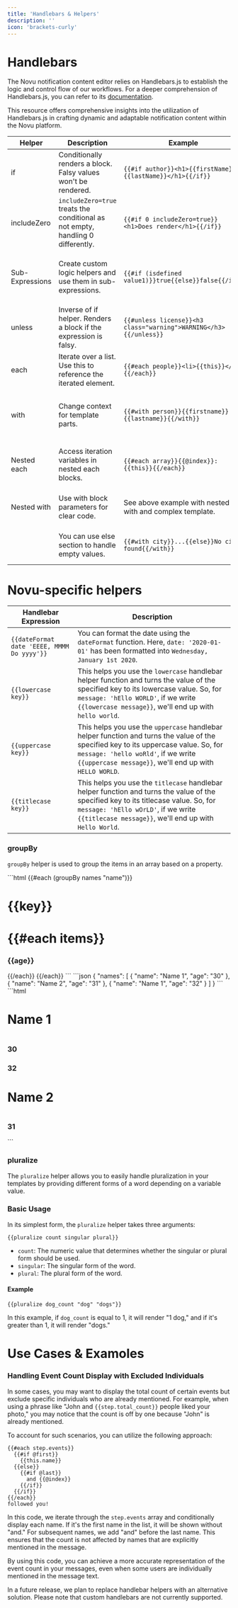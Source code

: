 ```yaml
---
title: 'Handlebars & Helpers'
description: ''
icon: 'brackets-curly'
---
```

# Handlebars

The Novu notification content editor relies on Handlebars.js to establish the logic and control flow of our workflows. 
For a deeper comprehension of Handlebars.js, you can refer to its [documentation](https://handlebarsjs.com/guide/#what-is-handlebars). 

This resource offers comprehensive insights into the utilization of Handlebars.js in crafting dynamic and adaptable notification content within the Novu platform.

| Helper          | Description                                              | Example                                          | Output                                               |
| --------------- | -------------------------------------------------------- | ------------------------------------------------ | ---------------------------------------------------- |
| if              | Conditionally renders a block. Falsy values won't be rendered. | `{{#if author}}<h1>{{firstName}} {{lastName}}</h1>{{/if}}` | Renders `<h1>Yehuda Katz</h1>` if `author` is truthy. |
| includeZero     | `includeZero=true` treats the conditional as not empty, handling 0 differently. | `{{#if 0 includeZero=true}}<h1>Does render</h1>{{/if}}` | Renders `<h1>Does render</h1>` for 0.               |
| Sub-Expressions | Create custom logic helpers and use them in sub-expressions. | `{{#if (isdefined value1)}}true{{else}}false{{/if}}` | Renders `true` or `false` based on custom helper.    |
| unless          | Inverse of if helper. Renders a block if the expression is falsy. | `{{#unless license}}<h3 class="warning">WARNING</h3>{{/unless}}` | Renders warning if `license` is falsy.             |
| each            | Iterate over a list. Use this to reference the iterated element. | `{{#each people}}<li>{{this}}</li>{{/each}}`     | Renders list items.                                |
| with            | Change context for template parts.                       | `{{#with person}}{{firstname}} {{lastname}}{{/with}}` | Renders `firstname` and `lastname` from the context. |
| Nested each     | Access iteration variables in nested each blocks.        | `{{#each array}}{{@index}}: {{this}}{{/each}}`   | Renders index and item in each iteration.           |
| Nested with     | Use with block parameters for clear code.               | See above example with nested with and complex template. | Renders nested context values.                     |
|                 | You can use else section to handle empty values.         | `{{#with city}}...{{else}}No city found{{/with}}` | Handles empty context case.                         |



# Novu-specific helpers

| Handlebar Expression                        | Description                                                                                                                                                                      |
| --------------------------------------------------- | -------------------------------------------------------------------------------------------------------------------------------------------------------------------------------- |
| `{{dateFormat date 'EEEE, MMMM Do yyyy'}}` | You can format the date using the `dateFormat` function. Here, `date: '2020-01-01'` has been formatted into `Wednesday, January 1st 2020`.                                 |
| `{{lowercase key}}`                        | This helps you use the `lowercase` handlebar helper function and turns the value of the specified key to its lowercase value. So, for `message: 'hEllo WORLD'`, if we write `{{lowercase message}}`, we'll end up with `hello world`. |
| `{{uppercase key}}`                        | This helps you use the `uppercase` handlebar helper function and turns the value of the specified key to its uppercase value. So, for `message: 'hello woRld'`, if we write `{{uppercase message}}`, we'll end up with `HELLO WORLD`. |
| `{{titlecase key}}`                        | This helps you use the `titlecase` handlebar helper function and turns the value of the specified key to its titlecase value. So, for `message: 'hEllo wOrLD'`, if we write `{{titlecase message}}`, we'll end up with `Hello World`. |

### groupBy
`groupBy` helper is used to group the items in an array based on a property.

<Tabs>
  <Tab title="Template">
```html
{{#each (groupBy names "name")}}
  <h1>{{key}}<h1>
  {{#each items}}
    <h3>{{age}}</h3>
  {{/each}}
{{/each}}
```
  </Tab>
  <Tab title="Context">
```json
{
  "names": [
    {
      "name": "Name 1",
      "age": "30"
    },
    {
      "name": "Name 2",
      "age": "31"
    },
    {
      "name": "Name 1",
      "age": "32"
    }
  ]
}
```
  </Tab>
  <Tab title="Output">
```html
<h1>Name 1<h1>
<h3>30</h3>
<h3>32</h3>
<h1>Name 2<h1>
<h3>31</h3>
```
  </Tab>
</Tabs>

### pluralize
The `pluralize` helper allows you to easily handle pluralization in your templates by providing different forms of a word depending on a variable value.

### Basic Usage

In its simplest form, the `pluralize` helper takes three arguments:

```
{{pluralize count singular plural}}
```

- `count`: The numeric value that determines whether the singular or plural form should be used.
- `singular`: The singular form of the word.
- `plural`: The plural form of the word.

#### Example

```
{{pluralize dog_count "dog" "dogs"}}
```

In this example, if `dog_count` is equal to 1, it will render "1 dog," and if it's greater than 1, it will render "dogs."

# Use Cases & Examoles

### Handling Event Count Display with Excluded Individuals

In some cases, you may want to display the total count of certain events but exclude specific individuals who are already mentioned. For example, when using a phrase like "John and `{{step.total_count}}` people liked your photo," you may notice that the count is off by one because "John" is already mentioned.

To account for such scenarios, you can utilize the following approach:

```
{{#each step.events}}
  {{#if @first}}
    {{this.name}}
  {{else}}
    {{#if @last}}
      and {{@index}}
    {{/if}}
  {{/if}}
{{/each}}
followed you!
```

In this code, we iterate through the `step.events` array and conditionally display each name. If it's the first name in the list, it will be shown without "and." For subsequent names, we add "and" before the last name. This ensures that the count is not affected by names that are explicitly mentioned in the message.

By using this code, you can achieve a more accurate representation of the event count in your messages, even when some users are individually mentioned in the message text.

<Note> In a future release, we plan to replace handlebar helpers with an alternative solution. Please note that custom handlebars are not currently supported. </Note>

